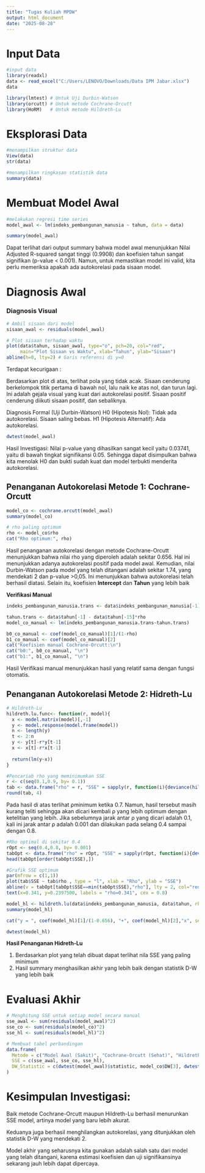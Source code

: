 ---
title: "Tugas Kuliah MPDW"
output: html_document
date: "2025-08-28"
---

# Input Data

```{r}
#input data
library(readxl)
data <- read_excel("C:/Users/LENOVO/Downloads/Data IPM Jabar.xlsx")
data
```

```{r}
library(lmtest) # Untuk Uji Durbin-Watson
library(orcutt) # Untuk metode Cochrane-Orcutt
library(HoRM)   # Untuk metode Hildreth-Lu
```

# Eksplorasi Data

```{r}
#menampilkan struktur data
View(data)
str(data)
```

```{r}
#menampilkan ringkasan statistik data
summary(data)
```

# Membuat Model Awal

```{r}
#melakukan regresi time series 
model_awal <- lm(indeks_pembangunan_manusia ~ tahun, data = data)

summary(model_awal)
```

Dapat terlihat dari output summary bahwa model awal menunjukkan Nilai Adjusted R-squared sangat tinggi (0.9908) dan koefisien tahun sangat signifikan (p-value \< 0.001). Namun, untuk memastikan model ini valid, kita perlu memeriksa apakah ada autokorelasi pada sisaan model.

# Diagnosis Awal

### Diagnosis Visual

```{r}
# Ambil sisaan dari model
sisaan_awal <- residuals(model_awal)

# Plot sisaan terhadap waktu
plot(data$tahun, sisaan_awal, type="o", pch=20, col="red",
     main="Plot Sisaan vs Waktu", xlab="Tahun", ylab="Sisaan")
abline(h=0, lty=2) # Garis referensi di y=0
```

Terdapat kecurigaan :

Berdasarkan plot di atas, terlihat pola yang tidak acak. Sisaan cenderung berkelompok titik pertama di bawah nol, lalu naik ke atas nol, dan turun lagi. Ini adalah gejala visual yang kuat dari autokorelasi positif. Sisaan positif cenderung diikuti sisaan positif, dan sebaliknya.

Diagnosis Formal (Uji Durbin-Watson) H0 (Hipotesis Nol): Tidak ada autokorelasi. Sisaan saling bebas. H1 (Hipotesis Alternatif): Ada autokorelasi.

```{r}
dwtest(model_awal)
```

Hasil Investigasi: Nilai p-value yang dihasilkan sangat kecil yaitu 0.03741, yaitu di bawah tingkat signifikansi 0.05. Sehingga dapat disimpulkan bahwa kita menolak H0 dan bukti sudah kuat dan model terbukti menderita autokorelasi.

## Penanganan Autokorelasi Metode 1: Cochrane-Orcutt

```{r}
model_co <- cochrane.orcutt(model_awal)
summary(model_co)

# rho paling optimum
rho <- model_co$rho
cat("Rho optimum:", rho)
```

Hasil penanganan autokorelasi dengan metode Cochrane-Orcutt menunjukkan bahwa nilai rho yang diperoleh adalah sekitar 0.656. Hal ini menunjukkan adanya autokorelasi positif pada model awal. Kemudian, nilai Durbin-Watson pada model yang telah ditangani adalah sekitar 1.74, yang mendekati 2 dan p-value \>0,05. Ini menunjukkan bahwa autokorelasi telah berhasil diatasi. Selain itu, koefisien **Intercept** dan **Tahun** yang lebih baik

**Verifikasi Manual**

```{r}
indeks_pembangunan_manusia.trans <- data$indeks_pembangunan_manusia[-1] - data$indeks_pembangunan_manusia[-15]*rho

tahun.trans <- data$tahun[-1] - data$tahun[-15]*rho
model_co_manual <- lm(indeks_pembangunan_manusia.trans~tahun.trans)

b0_co_manual <- coef(model_co_manual)[1]/(1-rho)
b1_co_manual <- coef(model_co_manual)[2]
cat("Koefisien manual Cochrane-Orcutt:\n")
cat("b0:", b0_co_manual, "\n")
cat("b1:", b1_co_manual, "\n")
```

Hasil Verifikasi manual menunjukkan hasil yang relatif sama dengan fungsi otomatis.

## Penanganan Autokorelasi Metode 2:  Hidreth-Lu

```{r}
# Hildreth-Lu
hildreth.lu.func<- function(r, model){
  x <- model.matrix(model)[,-1]
  y <- model.response(model.frame(model))
  n <- length(y)
  t <- 2:n
  y <- y[t]-r*y[t-1]
  x <- x[t]-r*x[t-1]
  
  return(lm(y~x))
}

#Pencariab rho yang meminimumkan SSE
r <- c(seq(0.1,0.9, by= 0.1))
tab <- data.frame("rho" = r, "SSE" = sapply(r, function(i){deviance(hildreth.lu.func(i, model))}))
round(tab, 4)
```

Pada hasil di atas terlihat ρminimum ketika 0.7. Namun, hasil tersebut masih kurang teliti sehingga akan dicari kembali ρ yang lebih optimum dengan ketelitian yang lebih. Jika sebelumnya jarak antar ρ yang dicari adalah 0.1, kali ini jarak antar ρ adalah 0.001 dan dilakukan pada selang 0.4 sampai dengan 0.8.

```{r}
#Rho optimal di sekitar 0.4
rOpt <- seq(0.4,0.8, by= 0.001)
tabOpt <- data.frame("rho" = rOpt, "SSE" = sapply(rOpt, function(i){deviance(hildreth.lu.func(i, model))}))
head(tabOpt[order(tabOpt$SSE),])
```

```{r}
#Grafik SSE optimum
par(mfrow = c(1,1))
plot(tab$SSE ~ tab$rho , type = "l", xlab = "Rho", ylab = "SSE")
abline(v = tabOpt[tabOpt$SSE==min(tabOpt$SSE),"rho"], lty = 2, col="red",lwd=2)
text(x=0.341, y=0.2397500, labels = "rho=0.341", cex = 0.8)
```

```{r}
model_hl <- hildreth.lu(data$indeks_pembangunan_manusia, data$tahun, rho = 0.656)
summary(model_hl)
```

```{r}
cat("y = ", coef(model_hl)[1]/(1-0.656), "+", coef(model_hl)[2],"x", sep = "")
```

```{r}
dwtest(model_hl)
```

**Hasil Penanganan Hidreth-Lu**

1.  Berdasarkan plot yang telah dibuat dapat terlihat nila SSE yang paling minimum
2.  Hasil summary menghasilkan akhir yang lebih baik dengan statistik D-W yang lebih baik

# Evaluasi Akhir

```{r}
# Menghitung SSE untuk setiap model secara manual
sse_awal <- sum(residuals(model_awal)^2)
sse_co <- sum(residuals(model_co)^2)
sse_hl <- sum(residuals(model_hl)^2)

# Membuat tabel perbandingan
data.frame(
  Metode = c("Model Awal (Sakit)", "Cochrane-Orcutt (Sehat)", "Hildreth-Lu (Sehat)"),
  SSE = c(sse_awal, sse_co, sse_hl),
  DW_Statistic = c(dwtest(model_awal)$statistic, model_co$DW[3], dwtest(model_hl)$statistic)
)
```

# Kesimpulan Investigasi:

Baik metode Cochrane-Orcutt maupun Hildreth-Lu berhasil menurunkan SSE model, artinya model yang baru lebih akurat.

Keduanya juga berhasil menghilangkan autokorelasi, yang ditunjukkan oleh statistik D-W yang mendekati 2.

Model akhir yang seharusnya kita gunakan adalah salah satu dari model yang telah ditangani, karena estimasi koefisien dan uji signifikansinya sekarang jauh lebih dapat dipercaya.
